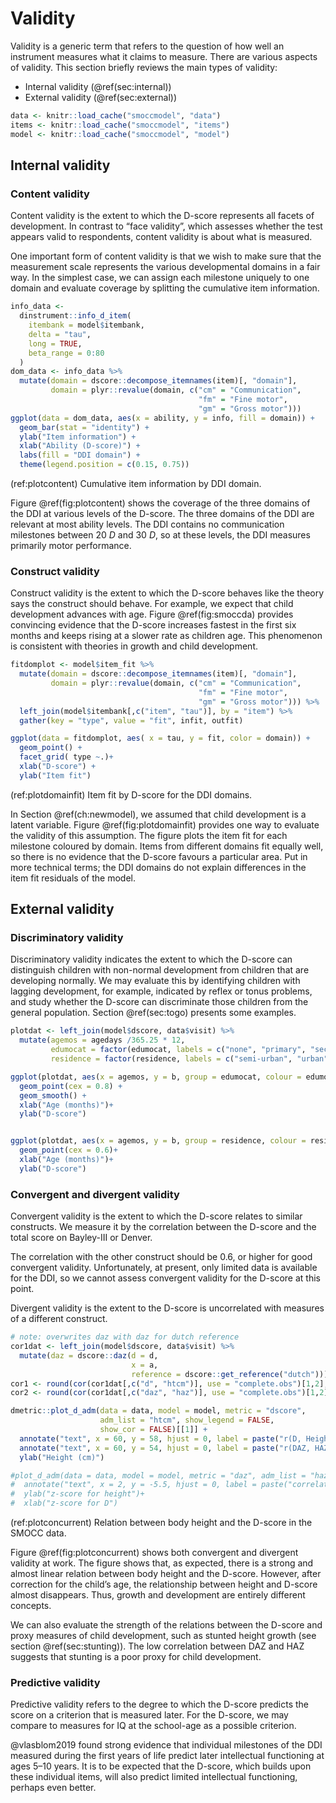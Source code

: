 # Validity {#ch:validity}

```{=html}
<!-- > Author: Iris Eekhout -->
```

Validity is a generic term that refers to the question of how well an instrument measures what it claims to measure. There are various aspects of validity. This section briefly reviews the main types of validity:

-   Internal validity (\@ref(sec:internal))
-   External validity (\@ref(sec:external))

```r
data <- knitr::load_cache("smoccmodel", "data")
items <- knitr::load_cache("smoccmodel", "items")
model <- knitr::load_cache("smoccmodel", "model")
```

## Internal validity {#sec:internal}

### Content validity

Content validity is the extent to which the D-score represents all facets of development. In contrast to "face validity", which assesses whether the test appears valid to respondents, content validity is about what is measured.

One important form of content validity is that we wish to make sure that the measurement scale represents the various developmental domains in a fair way. In the simplest case, we can assign each milestone uniquely to one domain and evaluate coverage by splitting the cumulative item information.

```r
info_data <-
  dinstrument::info_d_item(
    itembank = model$itembank,
    delta = "tau",
    long = TRUE,
    beta_range = 0:80
  )
dom_data <- info_data %>% 
  mutate(domain = dscore::decompose_itemnames(item)[, "domain"],
         domain = plyr::revalue(domain, c("cm" = "Communication", 
                                          "fm" = "Fine motor",
                                          "gm" = "Gross motor")))
ggplot(data = dom_data, aes(x = ability, y = info, fill = domain)) +
  geom_bar(stat = "identity") +
  ylab("Item information") +
  xlab("Ability (D-score)") + 
  labs(fill = "DDI domain") +
  theme(legend.position = c(0.15, 0.75))
```

(ref:plotcontent) Cumulative item information by DDI domain.

Figure \@ref(fig:plotcontent) shows the coverage of the three domains of the DDI at various levels of the D-score. The three domains of the DDI are relevant at most ability levels. The DDI contains no communication milestones between 20 $D$ and 30 $D$, so at these levels, the DDI measures primarily motor performance.

### Construct validity

Construct validity is the extent to which the D-score behaves like the theory says the construct should behave. For example, we expect that child development advances with age. Figure \@ref(fig:smoccda) provides convincing evidence that the D-score increases fastest in the first six months and keeps rising at a slower rate as children age. This phenomenon is consistent with theories in growth and child development.

```r

fitdomplot <- model$item_fit %>%
  mutate(domain = dscore::decompose_itemnames(item)[, "domain"],
         domain = plyr::revalue(domain, c("cm" = "Communication", 
                                          "fm" = "Fine motor",
                                          "gm" = "Gross motor"))) %>%
  left_join(model$itembank[,c("item", "tau")], by = "item") %>%
  gather(key = "type", value = "fit", infit, outfit)

ggplot(data = fitdomplot, aes( x = tau, y = fit, color = domain)) +
  geom_point() +
  facet_grid( type ~.)+
  xlab("D-score") +
  ylab("Item fit")

```

(ref:plotdomainfit) Item fit by D-score for the DDI domains.

In Section \@ref(ch:newmodel), we assumed that child development is a latent variable. Figure \@ref(fig:plotdomainfit) provides one way to evaluate the validity of this assumption. The figure plots the item fit for each milestone coloured by domain. Items from different domains fit equally well, so there is no evidence that the D-score favours a particular area. Put in more technical terms; the DDI domains do not explain differences in the item fit residuals of the model.

## External validity {#sec:external}

### Discriminatory validity

Discriminatory validity indicates the extent to which the D-score can distinguish children with non-normal development from children that are developing normally. We may evaluate this by identifying children with lagging development, for example, indicated by reflex or tonus problems, and study whether the D-score can discriminate those children from the general population. Section \@ref(sec:togo) presents some examples.

```r
plotdat <- left_join(model$dscore, data$visit) %>%
  mutate(agemos = agedays /365.25 * 12,
         edumocat = factor(edumocat, labels = c("none", "primary", "secondary", "above secondary")),
         residence = factor(residence, labels = c("semi-urban", "urban", "metropolitan")))

ggplot(plotdat, aes(x = agemos, y = b, group = edumocat, colour = edumocat))+
  geom_point(cex = 0.8) +
  geom_smooth() +
  xlab("Age (months)")+
  ylab("D-score")


ggplot(plotdat, aes(x = agemos, y = b, group = residence, colour = residence))+
  geom_point(cex = 0.6)+
  xlab("Age (months)")+
  ylab("D-score")
```

### Convergent and divergent validity

Convergent validity is the extent to which the D-score relates to similar constructs. We measure it by the correlation between the D-score and the total score on Bayley-III or Denver.

The correlation with the other construct should be 0.6, or higher for good convergent validity. Unfortunately, at present, only limited data is available for the DDI, so we cannot assess convergent validity for the D-score at this point.

Divergent validity is the extent to the D-score is uncorrelated with measures of a different construct.

```r
# note: overwrites daz with daz for dutch reference 
cor1dat <- left_join(model$dscore, data$visit) %>% 
  mutate(daz = dscore::daz(d = d, 
                           x = a,
                           reference = dscore::get_reference("dutch")))
cor1 <- round(cor(cor1dat[,c("d", "htcm")], use = "complete.obs")[1,2],2)
cor2 <- round(cor(cor1dat[,c("daz", "haz")], use = "complete.obs")[1,2],2)

dmetric::plot_d_adm(data = data, model = model, metric = "dscore", 
                    adm_list = "htcm", show_legend = FALSE,
                    show_cor = FALSE)[[1]] +
  annotate("text", x = 60, y = 58, hjust = 0, label = paste("r(D, Height) =", cor1)) +
  annotate("text", x = 60, y = 54, hjust = 0, label = paste("r(DAZ, HAZ) =", cor2)) +
  ylab("Height (cm)")

#plot_d_adm(data = data, model = model, metric = "daz", adm_list = "haz", show_legend = FALSE, show_cor = FALSE)[[1]]+
#  annotate("text", x = 2, y = -5.5, hjust = 0, label = paste("correlation =", cor2))+
#  ylab("z-score for height")+
#  xlab("z-score for D")
```

(ref:plotconcurrent) Relation between body height and the D-score in the SMOCC data.

Figure \@ref(fig:plotconcurrent) shows both convergent and divergent validity at work. The figure shows that, as expected, there is a strong and almost linear relation between body height and the D-score. However, after correction for the child's age, the relationship between height and D-score almost disappears. Thus, growth and development are entirely different concepts.

We can also evaluate the strength of the relations between the D-score and proxy measures of child development, such as stunted height growth (see section \@ref(sec:stunting)). The low correlation between DAZ and HAZ suggests that stunting is a poor proxy for child development.

### Predictive validity

Predictive validity refers to the degree to which the D-score predicts the score on a criterion that is measured later. For the D-score, we may compare to measures for IQ at the school-age as a possible criterion.

@vlasblom2019 found strong evidence that individual milestones of the DDI measured during the first years of life predict later intellectual functioning at ages 5--10 years. It is to be expected that the D-score, which builds upon these individual items, will also predict limited intellectual functioning, perhaps even better.
